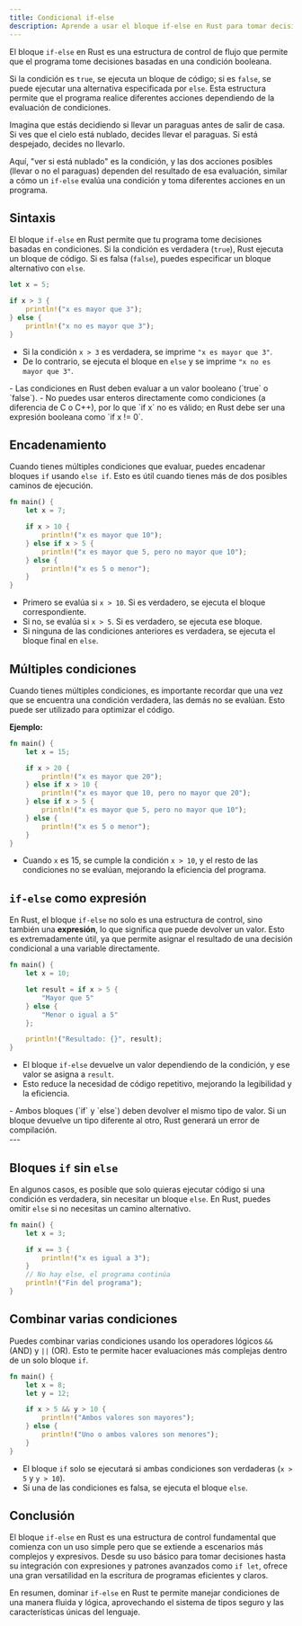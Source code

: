 ```yaml
---
title: Condicional if-else
description: Aprende a usar el bloque if-else en Rust para tomar decisiones basadas en condiciones.
---
```


El bloque `if-else` en Rust es una estructura de control de flujo que permite que el programa tome decisiones basadas en una condición booleana. 

Si la condición es `true`, se ejecuta un bloque de código; si es `false`, se puede ejecutar una alternativa especificada por `else`. Esta estructura permite que el programa realice diferentes acciones dependiendo de la evaluación de condiciones.

Imagina que estás decidiendo si llevar un paraguas antes de salir de casa. Si ves que el cielo está nublado, decides llevar el paraguas. Si está despejado, decides no llevarlo. 

Aquí, "ver si está nublado" es la condición, y las dos acciones posibles (llevar o no el paraguas) dependen del resultado de esa evaluación, similar a cómo un `if-else` evalúa una condición y toma diferentes acciones en un programa.


## Sintaxis

El bloque `if-else` en Rust permite que tu programa tome decisiones basadas en condiciones. Si la condición es verdadera (`true`), Rust ejecuta un bloque de código. Si es falsa (`false`), puedes especificar un bloque alternativo con `else`.

```rust
let x = 5;

if x > 3 {
    println!("x es mayor que 3");
} else {
    println!("x no es mayor que 3");
}
```

- Si la condición `x > 3` es verdadera, se imprime `"x es mayor que 3"`.
- De lo contrario, se ejecuta el bloque en `else` y se imprime `"x no es mayor que 3"`.

<Aside>
- Las condiciones en Rust deben evaluar a un valor booleano (`true` o `false`).
- No puedes usar enteros directamente como condiciones (a diferencia de C o C++), por lo que `if x` no es válido; en Rust debe ser una expresión booleana como `if x != 0`.
</Aside>

## Encadenamiento

Cuando tienes múltiples condiciones que evaluar, puedes encadenar bloques `if` usando `else if`. Esto es útil cuando tienes más de dos posibles caminos de ejecución.

```rust
fn main() {
    let x = 7;

    if x > 10 {
        println!("x es mayor que 10");
    } else if x > 5 {
        println!("x es mayor que 5, pero no mayor que 10");
    } else {
        println!("x es 5 o menor");
    }
}
```
- Primero se evalúa si `x > 10`. Si es verdadero, se ejecuta el bloque correspondiente.
- Si no, se evalúa si `x > 5`. Si es verdadero, se ejecuta ese bloque.
- Si ninguna de las condiciones anteriores es verdadera, se ejecuta el bloque final en `else`.

## Múltiples condiciones

Cuando tienes múltiples condiciones, es importante recordar que una vez que se encuentra una condición verdadera, las demás no se evalúan. Esto puede ser utilizado para optimizar el código.

**Ejemplo:**
```rust
fn main() {
    let x = 15;

    if x > 20 {
        println!("x es mayor que 20");
    } else if x > 10 {
        println!("x es mayor que 10, pero no mayor que 20");
    } else if x > 5 {
        println!("x es mayor que 5, pero no mayor que 10");
    } else {
        println!("x es 5 o menor");
    }
}
```
- Cuando `x` es 15, se cumple la condición `x > 10`, y el resto de las condiciones no se evalúan, mejorando la eficiencia del programa.


## `if-else` como expresión

En Rust, el bloque `if-else` no solo es una estructura de control, sino también una **expresión**, lo que significa que puede devolver un valor. Esto es extremadamente útil, ya que permite asignar el resultado de una decisión condicional a una variable directamente.

```rust
fn main() {
    let x = 10;

    let result = if x > 5 {
        "Mayor que 5"
    } else {
        "Menor o igual a 5"
    };

    println!("Resultado: {}", result);
}
```
- El bloque `if-else` devuelve un valor dependiendo de la condición, y ese valor se asigna a `result`.
- Esto reduce la necesidad de código repetitivo, mejorando la legibilidad y la eficiencia.

<Aside>
- Ambos bloques (`if` y `else`) deben devolver el mismo tipo de valor. Si un bloque devuelve un tipo diferente al otro, Rust generará un error de compilación.
</Aside>
---

## Bloques `if` sin `else`

En algunos casos, es posible que solo quieras ejecutar código si una condición es verdadera, sin necesitar un bloque `else`. En Rust, puedes omitir `else` si no necesitas un camino alternativo.

```rust
fn main() {
    let x = 3;

    if x == 3 {
        println!("x es igual a 3");
    }
    // No hay else, el programa continúa
    println!("Fin del programa");
}
```

## Combinar varias condiciones

Puedes combinar varias condiciones usando los operadores lógicos `&&` (AND) y `||` (OR). Esto te permite hacer evaluaciones más complejas dentro de un solo bloque `if`.

```rust
fn main() {
    let x = 8;
    let y = 12;

    if x > 5 && y > 10 {
        println!("Ambos valores son mayores");
    } else {
        println!("Uno o ambos valores son menores");
    }
}
```
- El bloque `if` solo se ejecutará si ambas condiciones son verdaderas (`x > 5` y `y > 10`).
- Si una de las condiciones es falsa, se ejecuta el bloque `else`.

## Conclusión

El bloque `if-else` en Rust es una estructura de control fundamental que comienza con un uso simple pero que se extiende a escenarios más complejos y expresivos. Desde su uso básico para tomar decisiones hasta su integración con expresiones y patrones avanzados como `if let`, ofrece una gran versatilidad en la escritura de programas eficientes y claros.

En resumen, dominar `if-else` en Rust te permite manejar condiciones de una manera fluida y lógica, aprovechando el sistema de tipos seguro y las características únicas del lenguaje.